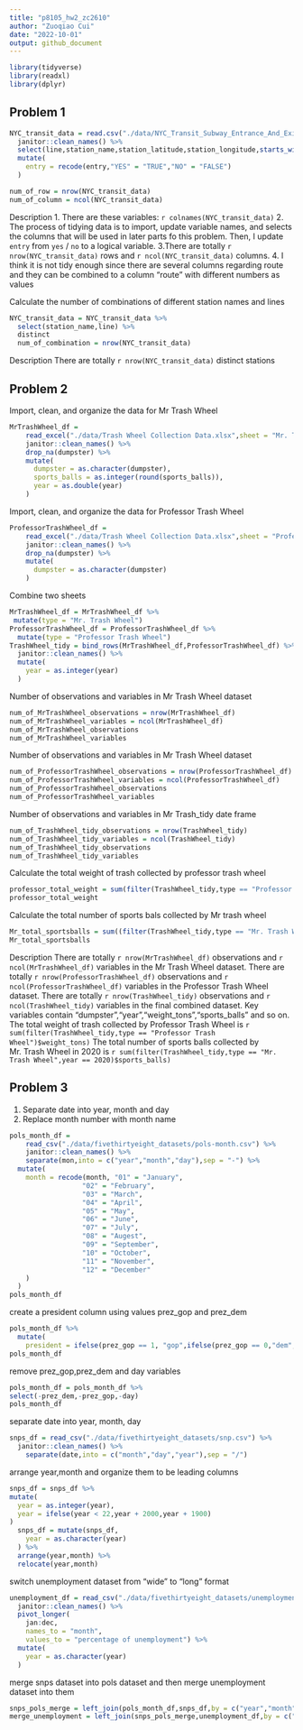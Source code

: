 ```yaml
---
title: "p8105_hw2_zc2610"
author: "Zuoqiao Cui"
date: "2022-10-01"
output: github_document
---
```


```r
library(tidyverse)
library(readxl)
library(dplyr)
```

## Problem 1

```r
NYC_transit_data = read.csv("./data/NYC_Transit_Subway_Entrance_And_Exit_Data.csv") %>% 
  janitor::clean_names() %>% 
  select(line,station_name,station_latitude,station_longitude,starts_with("route"),entry, exit_only, vending, entrance_type, ada) %>% 
  mutate(
    entry = recode(entry,"YES" = "TRUE","NO" = "FALSE")
  )
```

```r
num_of_row = nrow(NYC_transit_data)
num_of_column = ncol(NYC_transit_data)
```


Description
1. There are these variables: `r colnames(NYC_transit_data)`
2. The process of tidying data is to import, update variable names, and selects the columns that will be used in later parts fo this problem. Then, I update `entry` from `yes` / `no` to a logical variable.
3.There are totally `r nrow(NYC_transit_data)` rows and `r ncol(NYC_transit_data)` columns.
4. I think it is not tidy enough since there are several columns regarding route and they can be combined to a column "route" with different numbers as values


Calculate the number of combinations of different station names and lines
```r
NYC_transit_data = NYC_transit_data %>% 
  select(station_name,line) %>% 
  distinct
  num_of_combination = nrow(NYC_transit_data)
```

Description
There are totally `r nrow(NYC_transit_data)` distinct stations




## Problem 2

Import, clean, and organize the data for Mr Trash Wheel

```r
MrTrashWheel_df = 
    read_excel("./data/Trash Wheel Collection Data.xlsx",sheet = "Mr. Trash Wheel",range = "A2:N550") %>% 
    janitor::clean_names() %>% 
    drop_na(dumpster) %>% 
    mutate(
      dumpster = as.character(dumpster),
      sports_balls = as.integer(round(sports_balls)),
      year = as.double(year)
    )
```
Import, clean, and organize the data for Professor Trash Wheel

```r
ProfessorTrashWheel_df = 
    read_excel("./data/Trash Wheel Collection Data.xlsx",sheet = "Professor Trash Wheel",range = "A2:M97") %>% 
    janitor::clean_names() %>% 
    drop_na(dumpster) %>% 
    mutate(
      dumpster = as.character(dumpster)
    )
```

Combine two sheets

```r
MrTrashWheel_df = MrTrashWheel_df %>% 
 mutate(type = "Mr. Trash Wheel")
ProfessorTrashWheel_df = ProfessorTrashWheel_df %>% 
  mutate(type = "Professor Trash Wheel")
TrashWheel_tidy = bind_rows(MrTrashWheel_df,ProfessorTrashWheel_df) %>% 
  janitor::clean_names() %>% 
  mutate(
    year = as.integer(year)
  )
```
Number of observations and variables in Mr Trash Wheel dataset
```r
num_of_MrTrashWheel_observations = nrow(MrTrashWheel_df)
num_of_MrTrashWheel_variables = ncol(MrTrashWheel_df)
num_of_MrTrashWheel_observations
num_of_MrTrashWheel_variables
```

Number of observations and variables in Mr Trash Wheel dataset
```r
num_of_ProfessorTrashWheel_observations = nrow(ProfessorTrashWheel_df)
num_of_ProfessorTrashWheel_variables = ncol(ProfessorTrashWheel_df)
num_of_ProfessorTrashWheel_observations
num_of_ProfessorTrashWheel_variables
```

Number of observations and variables in Mr Trash_tidy date frame
```r
num_of_TrashWheel_tidy_observations = nrow(TrashWheel_tidy) 
num_of_TrashWheel_tidy_variables = ncol(TrashWheel_tidy)
num_of_TrashWheel_tidy_observations
num_of_TrashWheel_tidy_variables
```
Calculate the total weight of trash collected by professor trash wheel
```r
professor_total_weight = sum(filter(TrashWheel_tidy,type == "Professor Trash Wheel")$weight_tons)
professor_total_weight
```

Calculate the total number of sports bals collected by Mr trash wheel
```r
Mr_total_sportsballs = sum((filter(TrashWheel_tidy,type == "Mr. Trash Wheel",year == 2020)$sports_balls))
Mr_total_sportsballs
```

Description
There are totally `r nrow(MrTrashWheel_df)` observations and `r ncol(MrTrashWheel_df)` variables in the Mr Trash Wheel dataset. 
There are totally `r nrow(ProfessorTrashWheel_df)` observations and `r ncol(ProfessorTrashWheel_df)` variables in the Professor Trash Wheel dataset. 
There are totally `r nrow(TrashWheel_tidy)` observations and `r ncol(TrashWheel_tidy)` variables in the final combined dataset. 
Key variables contain "dumpster","year","weight_tons","sports_balls" and so on.
The total weight of trash collected by Professor Trash Wheel is `r sum(filter(TrashWheel_tidy,type == "Professor Trash Wheel")$weight_tons)`
The total number of sports balls collected by Mr. Trash Wheel in 2020 is `r sum(filter(TrashWheel_tidy,type == "Mr. Trash Wheel",year == 2020)$sports_balls)`

## Problem 3

1. Separate date into year, month and day
2. Replace month number with month name
```r
pols_month_df = 
    read_csv("./data/fivethirtyeight_datasets/pols-month.csv") %>% 
    janitor::clean_names() %>% 
    separate(mon,into = c("year","month","day"),sep = "-") %>% 
  mutate(
    month = recode(month, "01" = "January",
                  "02" = "February",
                  "03" = "March",
                  "04" = "April",
                  "05" = "May",
                  "06" = "June",
                  "07" = "July",
                  "08" = "Augest",
                  "09" = "September",
                  "10" = "October",
                  "11" = "November", 
                  "12" = "December"
    )
  )
pols_month_df
```
create a president column using values prez_gop and prez_dem
```r
pols_month_df %>% 
  mutate(
    president = ifelse(prez_gop == 1, "gop",ifelse(prez_gop == 0,"dem","special case")))
pols_month_df
```

remove prez_gop,prez_dem and day variables
```r
pols_month_df = pols_month_df %>% 
select(-prez_dem,-prez_gop,-day)
pols_month_df
```

separate date into year, month, day
```r
snps_df = read_csv("./data/fivethirtyeight_datasets/snp.csv") %>% 
  janitor::clean_names() %>% 
    separate(date,into = c("month","day","year"),sep = "/")
```

arrange year,month and organize them to be leading columns
```r
snps_df = snps_df %>% 
mutate(
  year = as.integer(year),
  year = ifelse(year < 22,year + 2000,year + 1900)
) 
  snps_df = mutate(snps_df,
    year = as.character(year)
  ) %>% 
  arrange(year,month) %>% 
  relocate(year,month)
```
switch unemployment dataset from “wide” to “long” format
```r
unemployment_df = read_csv("./data/fivethirtyeight_datasets/unemployment.csv") %>% 
  janitor::clean_names() %>% 
  pivot_longer(
    jan:dec,
    names_to = "month", 
    values_to = "percentage of unemployment") %>% 
  mutate(
    year = as.character(year)
  )

```

merge snps dataset into pols dataset and then merge unemployment dataset into them

```r
snps_pols_merge = left_join(pols_month_df,snps_df,by = c("year","month"))
merge_unemployment = left_join(snps_pols_merge,unemployment_df,by = c("year","month"))
```









